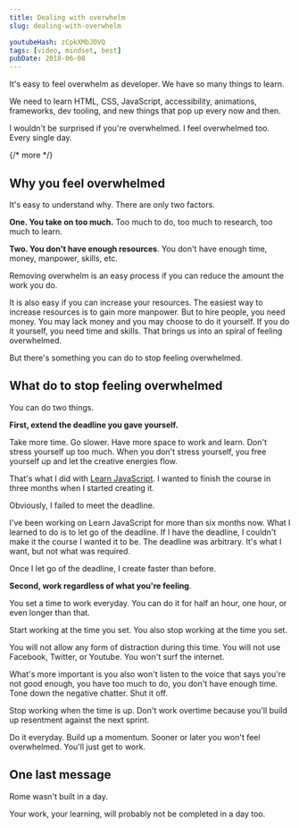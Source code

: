 ```yaml
---
title: Dealing with overwhelm
slug: dealing-with-overwhelm

youtubeHash: zCpkXMbJDVQ
tags: [video, mindset, best]
pubDate: 2018-06-08
---
```


It's easy to feel overwhelm as developer. We have so many things to learn.

We need to learn HTML, CSS, JavaScript, accessibility, animations, frameworks, dev tooling, and new things that pop up every now and then.

I wouldn't be surprised if you're overwhelmed. I feel overwhelmed too. Every single day.

{/* more */}

## Why you feel overwhelmed

It's easy to understand why. There are only two factors.

**One. You take on too much.** Too much to do, too much to research, too much to learn.

**Two. You don't have enough resources**. You don't have enough time, money, manpower, skills, etc.

Removing overwhelm is an easy process if you can reduce the amount the work you do.

It is also easy if you can increase your resources. The easiest way to increase resources is to gain more manpower. But to hire people, you need money. You may lack money and you may choose to do it yourself. If you do it yourself, you need time and skills. That brings us into an spiral of feeling overwhelmed.

But there's something you can do to stop feeling overwhelmed.

## What do to stop feeling overwhelmed

You can do two things.

**First, extend the deadline you gave yourself.**

Take more time. Go slower. Have more space to work and learn. Don't stress yourself up too much. When you don't stress yourself, you free yourself up and let the creative energies flow.

That's what I did with [Learn JavaScript](https://learnjavascript.today). I wanted to finish the course in three months when I started creating it.

Obviously, I failed to meet the deadline.

I've been working on Learn JavaScript for more than six months now. What I learned to do is to let go of the deadline. If I have the deadline, I couldn't make it the course I wanted it to be. The deadline was arbitrary. It's what I want, but not what was required.

Once I let go of the deadline, I create faster than before.

**Second, work regardless of what you're feeling**.

You set a time to work everyday. You can do it for half an hour, one hour, or even longer than that.

Start working at the time you set. You also stop working at the time you set.

You will not allow any form of distraction during this time. You will not use Facebook, Twitter, or Youtube. You won't surf the internet.

What's more important is you also won't listen to the voice that says you're not good enough, you have too much to do, you don't have enough time. Tone down the negative chatter. Shut it off.

Stop working when the time is up. Don't work overtime because you'll build up resentment against the next sprint.

Do it everyday. Build up a momentum. Sooner or later you won't feel overwhelmed. You'll just get to work.

## One last message

Rome wasn't built in a day.

Your work, your learning, will probably not be completed in a day too.
